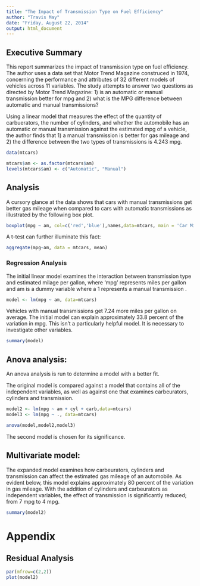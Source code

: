 ```yaml
---
title: "The Impact of Transmission Type on Fuel Efficiency"
author: "Travis May"
date: "Friday, August 22, 2014"
output: html_document
---
```


## Executive Summary
This report summarizes the impact of transmission type on fuel efficiency. The author uses a data set that Motor Trend Magazine construced in 1974, concerning the performance and attributes of 32 different models of vehicles across 11 variables. The study attempts to answer two questions as directed by Motor Trend Magazine: 1) is an automatic or manual transmission better for mpg and 2) what is the MPG difference between automatic and manual transmissions?

Using a linear model that measures the effect of the quantity of carbuerators, the number of cylinders, and whether the automobile has an automatic or manual transmission against the estimated mpg of a vehicle, the author finds that 1) a manual transmission is better for gas mileage and 2) the difference between the two types of transmissions is 4.243 mpg.


```r
data(mtcars)

mtcars$am <- as.factor(mtcars$am)
levels(mtcars$am) <- c("Automatic", "Manual")
```

## Analysis
A cursory glance at the data shows that cars with manual transmissions get better gas mileage when compared to cars with automatic transmissions as illustrated by the following box plot.

```r
boxplot(mpg ~ am, col=c('red','blue'),names,data=mtcars, main = 'Car Mileage Data',xlab='Automatic vs. Manual Transmission',ylab='Miles Per Gallon')
```

A t-test can further illuminate this fact:
```r
aggregate(mpg~am, data = mtcars, mean)
```

### Regression Analysis
The initial linear model examines the interaction between transmission type and estimated milage per gallon, where 'mpg' represents miles per gallon and am is a dummy variable where a 1 represents a manual transmission .

```r

model <- lm(mpg ~ am, data=mtcars)

```

Vehicles with manual transmissions get 7.24 more miles per gallon on average. The initial model can explain approximately 33.8 percent of the variation in mpg. This isn't a particularly helpful model. It is necessary to investigate other variables.
```r
summary(model)
```

## Anova analysis:
An anova analysis is run to determine a model with a better fit.

The original model is compared against a model that contains all of the independent variables, as well as against one that examines carbeurators, cylinders and transmission.

```r
model2 <- lm(mpg ~ am + cyl + carb,data=mtcars)
model3 <- lm(mpg ~ ., data=mtcars)

anova(model,model2,model3)
```
The second model is chosen for its significance.

## Multivariate model:
The expanded model examines how carbeurators, cylinders and transmission can affect the estimated gas mileage of an automobile. As evident below, this model explains approximately 80 percent of the variation in gas mileage. With the addition of cylinders and carbeurators as independent variables, the effect of transmission is significantly reduced; from 7 mpg to 4 mpg.
```r

summary(model2)
```

# Appendix
## Residual Analysis
```r

par(mfrow=c(2,2))
plot(model2)

```
